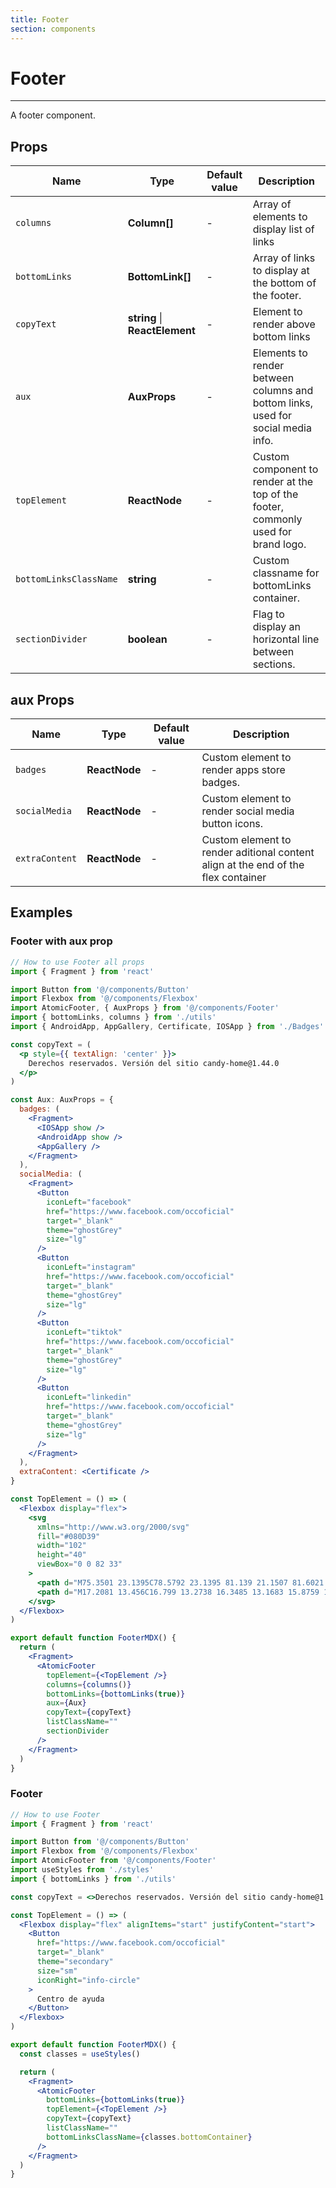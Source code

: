 ```yaml
---
title: Footer
section: components
---
```



# Footer

---

A footer component.

## Props

| Name                    | Type                                   | Default value    | Description                                                                                                                  |
| ----------------------- | -------------------------------------- | ---------------- | ---------------------------------------------------------------------------------------------------------------------------- |
| `columns`               | **Column[]**                           | -                | Array of elements to display list of links                                                                          |
| `bottomLinks`           | **BottomLink[]**                       | -                | Array of links to display at the bottom of the footer.                                                                                    |
| `copyText`              | **string** &#124; **ReactElement**     | -                | Element to render above bottom links                                                                 |
| `aux`                   | **AuxProps**                           | -                | Elements to render between columns and bottom links, used for social media info.                                                                    |
| `topElement`            | **ReactNode**                          | -                | Custom component to render at the top of the footer, commonly used for brand logo.                                                            |
| `bottomLinksClassName`  | **string**                             | -                | Custom classname for bottomLinks container.                                                              |
| `sectionDivider`        | **boolean**                            | -                | Flag to display an horizontal line between sections.                                                         |

## aux Props
| Name              | Type            | Default value    | Description                                                                                                                  |
| ----------------- | --------------- | ---------------- | ---------------------------------------------------------------------------------------------------------------------------- |
| `badges`          | **ReactNode**   | -                | Custom element to render apps store badges.                                                                          |
| `socialMedia`     | **ReactNode**   | -                | Custom element to render social media button icons.                                                                                    |
| `extraContent`    | **ReactNode**   | -                | Custom element to render aditional content align at the end of the flex container                                                                 |

## Examples

### Footer with aux prop
<Footer />


```jsx
// How to use Footer all props
import { Fragment } from 'react'

import Button from '@/components/Button'
import Flexbox from '@/components/Flexbox'
import AtomicFooter, { AuxProps } from '@/components/Footer'
import { bottomLinks, columns } from './utils'
import { AndroidApp, AppGallery, Certificate, IOSApp } from './Badges'

const copyText = (
  <p style={{ textAlign: 'center' }}>
    Derechos reservados. Versión del sitio candy-home@1.44.0
  </p>
)

const Aux: AuxProps = {
  badges: (
    <Fragment>
      <IOSApp show />
      <AndroidApp show />
      <AppGallery />
    </Fragment>
  ),
  socialMedia: (
    <Fragment>
      <Button
        iconLeft="facebook"
        href="https://www.facebook.com/occoficial"
        target="_blank"
        theme="ghostGrey"
        size="lg"
      />
      <Button
        iconLeft="instagram"
        href="https://www.facebook.com/occoficial"
        target="_blank"
        theme="ghostGrey"
        size="lg"
      />
      <Button
        iconLeft="tiktok"
        href="https://www.facebook.com/occoficial"
        target="_blank"
        theme="ghostGrey"
        size="lg"
      />
      <Button
        iconLeft="linkedin"
        href="https://www.facebook.com/occoficial"
        target="_blank"
        theme="ghostGrey"
        size="lg"
      />
    </Fragment>
  ),
  extraContent: <Certificate />
}

const TopElement = () => (
  <Flexbox display="flex">
    <svg
      xmlns="http://www.w3.org/2000/svg"
      fill="#080D39"
      width="102"
      height="40"
      viewBox="0 0 82 33"
    >
      <path d="M75.3501 23.1395C78.5792 23.1395 81.139 21.1507 81.6021 18.2058L77.8116 17.998C77.4785 19.1331 76.454 19.8046 75.2486 19.8046C73.4818 19.8046 72.3018 18.4872 72.3018 16.4728C72.3018 14.4584 73.4818 13.1411 75.2486 13.1411C76.454 13.1411 77.4785 13.8125 77.8116 14.9476L81.6021 14.7398C81.1422 11.795 78.5792 9.80615 75.3501 9.80615C71.3787 9.80615 68.4066 12.5943 68.4066 16.4696C68.4066 20.3449 71.3787 23.1331 75.3501 23.1331V23.1395ZM44.2453 19.8333C42.4785 19.8333 41.2985 18.516 41.2985 16.476C41.2985 14.436 42.4785 13.1443 44.2453 13.1443C46.0122 13.1443 47.1414 14.4616 47.1414 16.476C47.1414 18.4904 45.9614 19.8333 44.2453 19.8333ZM44.2453 23.1651C48.1406 23.1651 51.0335 20.3257 51.0335 16.476C51.0335 12.6263 48.1374 9.81255 44.2453 9.81255C40.3533 9.81255 37.4033 12.6519 37.4033 16.476C37.4033 20.3002 40.3247 23.1651 44.2453 23.1651ZM60.0547 23.1651C63.4868 23.1651 66.1259 20.8405 66.3828 17.6655L62.643 17.4576C62.4115 18.9029 61.3108 19.8333 59.9531 19.8333C58.1863 19.8333 57.0064 18.516 57.0064 16.476C57.0064 14.436 58.1863 13.1443 59.9531 13.1443C61.3361 13.1443 62.4115 14.0492 62.643 15.4432L66.3828 15.2354C66.1259 12.1115 63.4868 9.81255 60.0547 9.81255C56.0833 9.81255 53.1111 12.6007 53.1111 16.476C53.1111 20.3513 56.0833 23.1651 60.0547 23.1651Z"></path>
      <path d="M17.2081 13.456C16.799 13.2738 16.3485 13.1683 15.8759 13.1683C14.0615 13.1683 12.5865 14.6551 12.5865 16.484C12.5865 18.313 14.0615 19.7998 15.8759 19.7998C17.6903 19.7998 19.1653 18.313 19.1653 16.484C19.1653 16.0044 19.0638 15.5536 18.8798 15.1411C17.8299 15.7326 16.0979 16.711 16.0979 16.711C15.8188 16.8805 15.4826 16.5352 15.6507 16.2602L17.2081 13.456ZM31.736 6.33533V2.03477C29.4807 4.17386 23.2413 10.0763 20.6815 12.5C21.5665 13.5839 22.1026 14.9716 22.1026 16.484C22.1026 19.9436 19.3112 22.7574 15.8791 22.7574C12.447 22.7574 9.65559 19.9436 9.65559 16.484C9.65559 13.0244 12.447 10.2106 15.8791 10.2106C17.3794 10.2106 18.7561 10.7478 19.8314 11.6431L30.2134 0.5H25.947C24.5387 0.5 23.3079 1.245 22.6069 2.36091C16.8973 -0.446443 9.67779 0.186651 4.65967 5.18106C-3.33697 13.1715 -0.662965 27.0132 9.78881 31.301C15.5809 33.7726 22.7021 32.3273 27.089 27.7902C31.5203 23.3521 32.7859 16.209 30.2578 10.4824C30.1468 10.2138 30.0231 9.95484 29.8994 9.69584C31.0032 8.98921 31.736 7.7486 31.736 6.33533ZM24.7639 25.4432C19.9646 30.3641 11.7904 30.3641 6.98793 25.4432C2.1062 20.6055 2.1062 12.3657 6.98793 7.52478C10.9561 3.45763 17.2272 2.7542 21.9947 5.41127V8.98601C20.3294 7.60152 18.1978 6.77018 15.8759 6.77018C10.5628 6.77018 6.23933 11.1283 6.23933 16.484C6.23933 21.8397 10.5628 26.1978 15.8759 26.1978C21.189 26.1978 25.5125 21.8397 25.5125 16.484C25.5125 14.1435 24.6878 11.9948 23.3143 10.3161H26.8606C29.4965 15.1219 28.7987 21.4432 24.7639 25.4432Z"></path>
    </svg>
  </Flexbox>
)

export default function FooterMDX() {
  return (
    <Fragment>
      <AtomicFooter
        topElement={<TopElement />}
        columns={columns()}
        bottomLinks={bottomLinks(true)}
        aux={Aux}
        copyText={copyText}
        listClassName=""
        sectionDivider
      />
    </Fragment>
  )
}
```

### Footer

<FooterMini />

```jsx
// How to use Footer 
import { Fragment } from 'react'

import Button from '@/components/Button'
import Flexbox from '@/components/Flexbox'
import AtomicFooter from '@/components/Footer'
import useStyles from './styles'
import { bottomLinks } from './utils'

const copyText = <>Derechos reservados. Versión del sitio candy-home@1.44.0</>

const TopElement = () => (
  <Flexbox display="flex" alignItems="start" justifyContent="start">
    <Button
      href="https://www.facebook.com/occoficial"
      target="_blank"
      theme="secondary"
      size="sm"
      iconRight="info-circle"
    >
      Centro de ayuda
    </Button>
  </Flexbox>
)

export default function FooterMDX() {
  const classes = useStyles()

  return (
    <Fragment>
      <AtomicFooter
        bottomLinks={bottomLinks(true)}
        topElement={<TopElement />}
        copyText={copyText}
        listClassName=""
        bottomLinksClassName={classes.bottomContainer}
      />
    </Fragment>
  )
}
```
